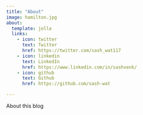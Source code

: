 ```yaml
---
title: "About"
image: hamilton.jpg
about:
  template: jolla
  links:
    - icon: twitter
      text: Twitter
      href: https://twitter.com/sash_wat117
    - icon: linkedin
      text: LinkedIn
      href: https://www.linkedin.com/in/sashvenk/
    - icon: github
      text: Github
      href: https://github.com/sash-wat

---
```


About this blog
